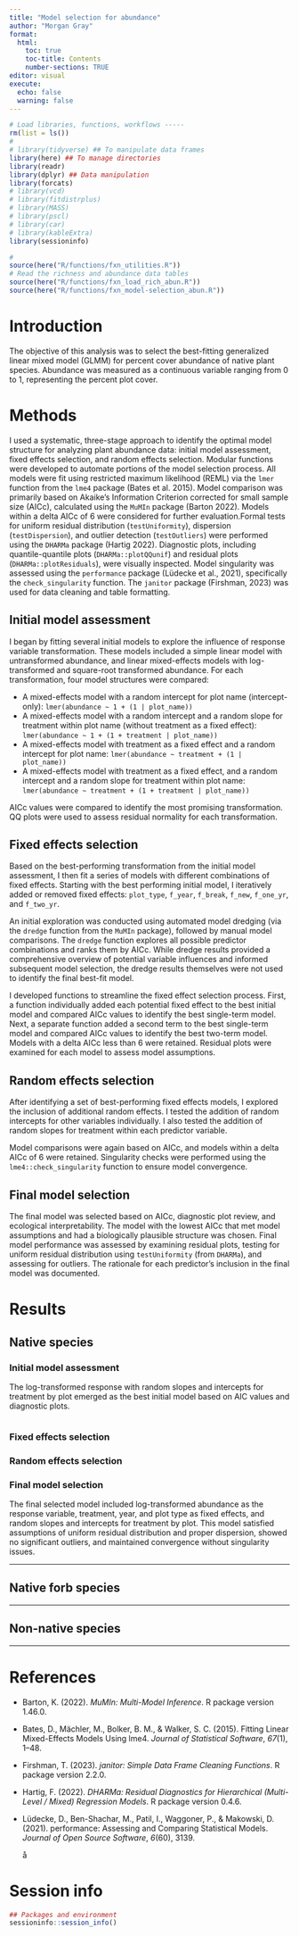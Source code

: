 ```yaml
---
title: "Model selection for abundance"
author: "Morgan Gray"
format: 
  html:
    toc: true
    toc-title: Contents
    number-sections: TRUE
editor: visual
execute:
  echo: false
  warning: false
---
```


```r
# Load libraries, functions, workflows -----
rm(list = ls())
#
# library(tidyverse) ## To manipulate data frames
library(here) ## To manage directories
library(readr)
library(dplyr) ## Data manipulation 
library(forcats)
# library(vcd)
# library(fitdistrplus)
# library(MASS)
# library(pscl)
# library(car)
# library(kableExtra)
library(sessioninfo)

#
source(here("R/functions/fxn_utilities.R"))
# Read the richness and abundance data tables
source(here("R/functions/fxn_load_rich_abun.R"))
source(here("R/functions/fxn_model-selection_abun.R"))


```

# Introduction

The objective of this analysis was to select the best-fitting generalized linear mixed model (GLMM) for percent cover abundance of native plant species. Abundance was measured as a continuous variable ranging from 0 to 1, representing the percent plot cover.

# Methods

I used a systematic, three-stage approach to identify the optimal model structure for analyzing plant abundance data: initial model assessment, fixed effects selection, and random effects selection. Modular functions were developed to automate portions of the model selection process. All models were fit using restricted maximum likelihood (REML) via the `lmer` function from the `lme4` package (Bates et al. 2015). Model comparison was primarily based on Akaike's Information Criterion corrected for small sample size (AICc), calculated using the `MuMIn` package (Barton 2022). Models within a delta AICc of 6 were considered for further evaluation.Formal tests for uniform residual distribution (`testUniformity`), dispersion (`testDispersion`), and outlier detection (`testOutliers`) were performed using the `DHARMa` package (Hartig 2022). Diagnostic plots, including quantile-quantile plots (`DHARMa::plotQQunif`) and residual plots (`DHARMa::plotResiduals`), were visually inspected. Model singularity was assessed using the `performance` package (Lüdecke et al., 2021), specifically the `check_singularity` function. The `janitor` package (Firshman, 2023) was used for data cleaning and table formatting.

## Initial model assessment 

I began by fitting several initial models to explore the influence of response variable transformation. These models included a simple linear model with untransformed abundance, and linear mixed-effects models with log-transformed and square-root transformed abundance. For each transformation, four model structures were compared:

-   A mixed-effects model with a random intercept for plot name (intercept-only): `lmer(abundance ~ 1 + (1 | plot_name))`
-   A mixed-effects model with a random intercept and a random slope for treatment within plot name (without treatment as a fixed effect): `lmer(abundance ~ 1 + (1 + treatment | plot_name))`
-   A mixed-effects model with treatment as a fixed effect and a random intercept for plot name: `lmer(abundance ~ treatment + (1 | plot_name))`
-   A mixed-effects model with treatment as a fixed effect, and a random intercept and a random slope for treatment within plot name: `lmer(abundance ~ treatment + (1 + treatment | plot_name))`

AICc values were compared to identify the most promising transformation. QQ plots were used to assess residual normality for each transformation.

## Fixed effects selection

Based on the best-performing transformation from the initial model assessment, I then fit a series of models with different combinations of fixed effects. Starting with the best performing initial model, I iteratively added or removed fixed effects: `plot_type`, `f_year`, `f_break`, `f_new`, `f_one_yr`, and `f_two_yr`.

An initial exploration was conducted using automated model dredging (via the `dredge` function from the `MuMIn` package), followed by manual model comparisons. The `dredge` function explores all possible predictor combinations and ranks them by AICc. While dredge results provided a comprehensive overview of potential variable influences and informed subsequent model selection, the dredge results themselves were not used to identify the final best-fit model.

I developed functions to streamline the fixed effect selection process. First, a function individually added each potential fixed effect to the best initial model and compared AICc values to identify the best single-term model. Next, a separate function added a second term to the best single-term model and compared AICc values to identify the best two-term model. Models with a delta AICc less than 6 were retained. Residual plots were examined for each model to assess model assumptions.

## Random effects selection

After identifying a set of best-performing fixed effects models, I explored the inclusion of additional random effects. I tested the addition of random intercepts for other variables individually. I also tested the addition of random slopes for treatment within each predictor variable.

Model comparisons were again based on AICc, and models within a delta AICc of 6 were retained. Singularity checks were performed using the `lme4::check_singularity` function to ensure model convergence.

## Final model selection

The final model was selected based on AICc, diagnostic plot review, and ecological interpretability. The model with the lowest AICc that met model assumptions and had a biologically plausible structure was chosen. Final model performance was assessed by examining residual plots, testing for uniform residual distribution using `testUniformity` (from `DHARMa`), and assessing for outliers. The rationale for each predictor's inclusion in the final model was documented.

# Results

## Native species

### Initial model assessment

The log-transformed response with random slopes and intercepts for treatment by plot emerged as the best initial model based on AIC values and diagnostic plots.

```r

```

### Fixed effects selection

### Random effects selection

### Final model selection

The final selected model included log-transformed abundance as the response variable, treatment, year, and plot type as fixed effects, and random slopes and intercepts for treatment by plot. This model satisfied assumptions of uniform residual distribution and proper dispersion, showed no significant outliers, and maintained convergence without singularity issues.

------------------------------------------------------------------------

## Native forb species

------------------------------------------------------------------------

## Non-native species

------------------------------------------------------------------------

# References

-   Barton, K. (2022). *MuMIn: Multi-Model Inference*. R package version 1.46.0.

-   Bates, D., Mächler, M., Bolker, B. M., & Walker, S. C. (2015). Fitting Linear Mixed-Effects Models Using lme4. *Journal of Statistical Software*, *67*(1), 1–48.

-   Firshman, T. (2023). *janitor: Simple Data Frame Cleaning Functions*. R package version 2.2.0.

-   Hartig, F. (2022). *DHARMa: Residual Diagnostics for Hierarchical (Multi-Level / Mixed) Regression Models*. R package version 0.4.6.

-   Lüdecke, D., Ben-Shachar, M., Patil, I., Waggoner, P., & Makowski, D. (2021). performance: Assessing and Comparing Statistical Models. *Journal of Open Source Software*, *6*(60), 3139.

    å

# Session info

```r
## Packages and environment
sessioninfo::session_info()
```
